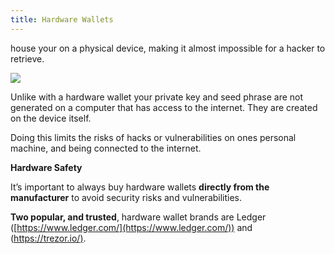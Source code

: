 ```yaml
---
title: Hardware Wallets
---
```


<Nutshell children="Hardware Wallets" glossaryEntry="content/glossary/hardware_wallet.mdx" />  house your <Nutshell children="private key" glossaryEntry="content/glossary/private_key.mdx" />  on a physical device, making it almost impossible for a hacker to retrieve.&#x20;

![](/assets/bit-ledgers-alt-stroage.jpg)

Unlike <Nutshell children="software wallets," glossaryEntry="content/glossary/software_wallet.mdx" />  with a hardware wallet your private key and seed phrase are not generated on a computer that has access to the internet. They are created on the device itself.&#x20;

Doing this limits the risks of hacks or vulnerabilities on ones personal machine, and being connected to the internet.&#x20;

**Hardware Safety**

It’s important to always buy hardware wallets **directly from the manufacturer** to avoid security risks and vulnerabilities.&#x20;

**Two popular, and trusted**, hardware wallet brands are Ledger ([https://www.ledger.com/](https://www.ledger.com/)) and ([https://trezor.io/)](https://trezor.io/).
